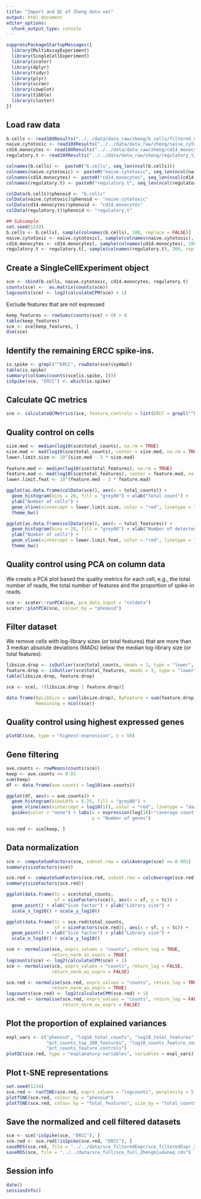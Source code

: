 ```yaml
---
title: "Import and QC of Zheng data set"
output: html_document
editor_options: 
  chunk_output_type: console
---
```


```r
suppressPackageStartupMessages({
  library(MultiAssayExperiment)
  library(SingleCellExperiment)
  library(scater)
  library(dplyr)
  library(tidyr)
  library(plyr)
  library(scran)
  library(cowplot)
  library(tibble)
  library(cluster)
})
```

## Load raw data

```r
b.cells <- read10XResults("../../data/data_raw/zheng/b_cells/filtered_matrices_mex/hg19") 
naive.cytotoxic <- read10XResults("../../data/data_raw/zheng/naive_cytotoxic/filtered_matrices_mex/hg19")
cd14.monocytes <- read10XResults("../../data/data_raw/zheng/cd14_monocytes/filtered_matrices_mex/hg19")
regulatory.t <- read10XResults("../../data/data_raw/zheng/regulatory_t/filtered_matrices_mex/hg19")

colnames(b.cells) <-  paste0("b.cells", seq_len(ncol(b.cells)))
colnames(naive.cytotoxic) <- paste0("naive.cytotoxic", seq_len(ncol(naive.cytotoxic)))
colnames(cd14.monocytes) <- paste0("cd14.monocytes", seq_len(ncol(cd14.monocytes)))
colnames(regulatory.t) <- paste0("regulatory.t", seq_len(ncol(regulatory.t)))

colData(b.cells)$phenoid <- "b.cells"
colData(naive.cytotoxic)$phenoid <- "naive.cytotoxic"
colData(cd14.monocytes)$phenoid <- "cd14.monocytes"
colData(regulatory.t)$phenoid <- "regulatory.t"

## Subsample
set.seed(1234)
b.cells <- b.cells[, sample(colnames(b.cells), 100, replace = FALSE)]
naive.cytotoxic <- naive.cytotoxic[, sample(colnames(naive.cytotoxic), 50, replace = FALSE)]
cd14.monocytes <- cd14.monocytes[, sample(colnames(cd14.monocytes), 200, replace = FALSE)]
regulatory.t <- regulatory.t[, sample(colnames(regulatory.t), 300, replace = FALSE)]
```

## Create a SingleCellExperiment object

```r
sce <- cbind(b.cells, naive.cytotoxic, cd14.monocytes, regulatory.t)
counts(sce) <-  as.matrix(counts(sce))
logcounts(sce) <- log2(calculateCPM(sce) + 1)
```

Exclude features that are not expressed

```r
keep_features <- rowSums(counts(sce) > 0) > 0
table(keep_features)
sce <- sce[keep_features, ]
dim(sce)
```

## Identify the remaining ERCC spike-ins.

```r
is.spike <- grepl("^ERCC", rowData(sce)$symbol)
table(is.spike)
summary(colSums(counts(sce[is.spike, ])))
isSpike(sce, "ERCC") <- which(is.spike)
```

## Calculate QC metrics

```r
sce <- calculateQCMetrics(sce, feature_controls = list(ERCC = grepl("^ERCC", rownames(sce))))
```

## Quality control on cells

```r
size.med <- median(log10(sce$total_counts), na.rm = TRUE)
size.mad <- mad(log10(sce$total_counts), center = size.med, na.rm = TRUE)
lower.limit.size <- 10^(size.med - 3 * size.mad)
    
feature.med <- median(log10(sce$total_features), na.rm = TRUE)
feature.mad <- mad(log10(sce$total_features), center = feature.med, na.rm = TRUE)
lower.limit.feat <- 10^(feature.med - 3 * feature.mad)

ggplot(as.data.frame(colData(sce)), aes(x = total_counts)) + 
  geom_histogram(bins = 20, fill = "grey80") + xlab("Total count") + 
  ylab("Number of cells") + 
  geom_vline(xintercept = lower.limit.size, color = "red", linetype = "dashed") + 
  theme_bw()

ggplot(as.data.frame(colData(sce)), aes(x = total_features)) + 
  geom_histogram(bins = 20, fill = "grey80") + xlab("Number of detected features") + 
  ylab("Number of cells") + 
  geom_vline(xintercept = lower.limit.feat, color = "red", linetype = "dashed") + 
  theme_bw()
```

## Quality control using PCA on column data

We create a PCA plot based the quality metrics for each cell, e.g., the total
number of reads, the total number of features and the proportion of spike-in
reads.

```r
sce <- scater::runPCA(sce, pca_data_input = "coldata")
scater::plotPCA(sce, colour_by = "phenoid")
```

## Filter dataset

We remove cells with log-library sizes (or total features) that are more than 3
median absolute deviations (MADs) below the median log-library size (or total
features).

```r
libsize.drop <- isOutlier(sce$total_counts, nmads = 3, type = "lower", log = TRUE)
feature.drop <- isOutlier(sce$total_features, nmads = 3, type = "lower", log = TRUE)
table(libsize.drop, feature.drop)
```

```r
sce <- sce[, !(libsize.drop | feature.drop)]

data.frame(ByLibSize = sum(libsize.drop), ByFeature = sum(feature.drop),
           Remaining = ncol(sce))
```

## Quality control using highest expressed genes

```r
plotQC(sce, type = "highest-expression", n = 50)
```

## Gene filtering

```r
ave.counts <- rowMeans(counts(sce))
keep <- ave.counts >= 0.01
sum(keep)
df <- data.frame(ave.counts = log10(ave.counts))

ggplot(df, aes(x = ave.counts)) + 
  geom_histogram(binwidth = 0.25, fill = "grey80") + 
  geom_vline(aes(xintercept = log10(1)), color = "red", linetype = "dashed") +
  guides(color = "none") + labs(x = expression(log[10]~"(average count)"), 
                                y = "Number of genes")

sce.red <- sce[keep, ]
```

## Data normalization

```r
sce <- computeSumFactors(sce, subset.row = calcAverage(sce) >= 0.001)
summary(sizeFactors(sce))

sce.red <- computeSumFactors(sce.red, subset.row = calcAverage(sce.red) >= 0.001)
summary(sizeFactors(sce.red))

ggplot(data.frame(tc = sce$total_counts, 
                  sf = sizeFactors(sce)), aes(x = sf, y = tc)) + 
  geom_point() + xlab("Size factor") + ylab("Library size") + 
  scale_x_log10() + scale_y_log10()

ggplot(data.frame(tc = sce.red$total_counts, 
                  sf = sizeFactors(sce.red)), aes(x = sf, y = tc)) + 
  geom_point() + xlab("Size factor") + ylab("Library size") + 
  scale_x_log10() + scale_y_log10()
```

```r
sce <- normalise(sce, exprs_values = "counts", return_log = TRUE, 
                 return_norm_as_exprs = TRUE)
logcounts(sce) <- log2(calculateCPM(sce) + 1)
sce <- normalise(sce, exprs_values = "counts", return_log = FALSE, 
                 return_norm_as_exprs = FALSE)

sce.red <- normalise(sce.red, exprs_values = "counts", return_log = TRUE, 
                 return_norm_as_exprs = TRUE)
logcounts(sce.red) <- log2(calculateCPM(sce.red) + 1)
sce.red <- normalise(sce.red, exprs_values = "counts", return_log = FALSE, 
                     return_norm_as_exprs = FALSE)
```

## Plot the proportion of explained variances

```r
expl_vars <- c("phenoid", "log10_total_counts", "log10_total_features", "pct_dropout",
               "pct_counts_top_200_features", "log10_counts_feature_controls",
               "pct_counts_feature_controls")
plotQC(sce.red, type = "explanatory-variables", variables = expl_vars)
```

## Plot t-SNE representations

```r
set.seed(1234)
sce.red <- runTSNE(sce.red, exprs_values = "logcounts", perplexity = 5)
plotTSNE(sce.red, colour_by = "phenoid")
plotTSNE(sce.red, colour_by = "total_features", size_by = "total_counts")
```

## Save the normalized and cell filtered datasets

```r
sce <- sce[!isSpike(sce, "ERCC"), ]
sce.red <- sce.red[!isSpike(sce.red, "ERCC"), ]
saveRDS(sce.red, file = "../../data/sce_filteredExpr/sce_filteredExpr_Zhengmix4uneq.rds")
saveRDS(sce, file = "../../data/sce_full/sce_full_Zhengmix4uneq.rds")
```

## Session info

```r
date()
sessionInfo()
```

